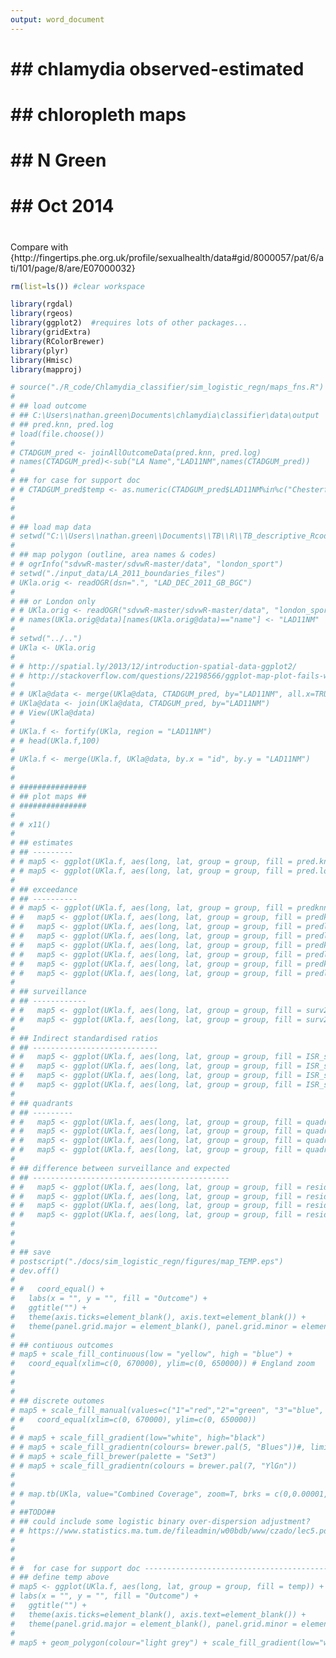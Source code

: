```yaml
---
output: word_document
---
```

# ##
# ## chlamydia observed-estimated
# ## chloropleth maps
# ##
# ## N Green
# ## Oct 2014
# ##

Compare with {http://fingertips.phe.org.uk/profile/sexualhealth/data#gid/8000057/pat/6/ati/101/page/8/are/E07000032}

```r

rm(list=ls()) #clear workspace

library(rgdal)
library(rgeos)
library(ggplot2)  #requires lots of other packages...
library(gridExtra)
library(RColorBrewer)
library(plyr)
library(Hmisc)
library(mapproj)
```

```r
# source("./R_code/Chlamydia_classifier/sim_logistic_regn/maps_fns.R")
#
# ## load outcome
# ## C:\Users\nathan.green\Documents\chlamydia\classifier\data\output
# ## pred.knn, pred.log
# load(file.choose())
#
# CTADGUM_pred <- joinAllOutcomeData(pred.knn, pred.log)
# names(CTADGUM_pred)<-sub("LA Name","LAD11NM",names(CTADGUM_pred))
#
# ## for case for support doc
# # CTADGUM_pred$temp <- as.numeric(CTADGUM_pred$LAD11NM%in%c("Chesterfield","Ealing","Exeter","Hackney","Haringey","Kensington and Chelsea"))
#
#
#
# ## load map data
# setwd("C:\\Users\\nathan.green\\Documents\\TB\\R\\TB_descriptive_Rcode\\maps")
#
# ## map polygon (outline, area names & codes)
# # ogrInfo("sdvwR-master/sdvwR-master/data", "london_sport")
# setwd("./input_data/LA_2011_boundaries_files")
# UKla.orig <- readOGR(dsn=".", "LAD_DEC_2011_GB_BGC")
#
# ## or London only
# # UKla.orig <- readOGR("sdvwR-master/sdvwR-master/data", "london_sport")
# # names(UKla.orig@data)[names(UKla.orig@data)=="name"] <- "LAD11NM"
#
# setwd("../..")
# UKla <- UKla.orig
#
# # http://spatial.ly/2013/12/introduction-spatial-data-ggplot2/
# # http://stackoverflow.com/questions/22198566/ggplot-map-plot-fails-when-limits-set-with-coord-map  #zoom-in
#
# # UKla@data <- merge(UKla@data, CTADGUM_pred, by="LAD11NM", all.x=TRUE)   # I don't know why but this doesn't match the correct places!
# UKla@data <- join(UKla@data, CTADGUM_pred, by="LAD11NM")
# # View(UKla@data)
#
# UKla.f <- fortify(UKla, region = "LAD11NM")
# # head(UKla.f,100)
#
# UKla.f <- merge(UKla.f, UKla@data, by.x = "id", by.y = "LAD11NM")
#
#
# ###############
# ## plot maps ##
# ###############
#
# # x11()
#
# ## estimates
# ## ---------
# # map5 <- ggplot(UKla.f, aes(long, lat, group = group, fill = pred.knn)) + geom_polygon() +
# # map5 <- ggplot(UKla.f, aes(long, lat, group = group, fill = pred.log)) + geom_polygon() +
#
# ## exceedance
# ## ----------
# # map5 <- ggplot(UKla.f, aes(long, lat, group = group, fill = predknnBINmean2011.1524 )) + geom_polygon() +
# #   map5 <- ggplot(UKla.f, aes(long, lat, group = group, fill = predknnBINmean2012.1634 )) + geom_polygon() +
# #   map5 <- ggplot(UKla.f, aes(long, lat, group = group, fill = predlogBINmean2011.1524 )) + geom_polygon() +
# #   map5 <- ggplot(UKla.f, aes(long, lat, group = group, fill = predlogBINmean2012.1634 )) + geom_polygon() +
# #   map5 <- ggplot(UKla.f, aes(long, lat, group = group, fill = predknnBIN0.2 )) + geom_polygon() +
# #   map5 <- ggplot(UKla.f, aes(long, lat, group = group, fill = predlogBIN0.2 )) + geom_polygon() +
# #   map5 <- ggplot(UKla.f, aes(long, lat, group = group, fill = predknnBIN0.25 )) + geom_polygon() +
# #   map5 <- ggplot(UKla.f, aes(long, lat, group = group, fill = predlogBIN0.25 )) + geom_polygon() +
#
# ## surveillance
# ## ------------
# #   map5 <- ggplot(UKla.f, aes(long, lat, group = group, fill = surv2012.1634 )) + geom_polygon() +
# #   map5 <- ggplot(UKla.f, aes(long, lat, group = group, fill = surv2011.1524 )) + geom_polygon() +
#
# ## Indirect standardised ratios
# ## ----------------------------
# #   map5 <- ggplot(UKla.f, aes(long, lat, group = group, fill = ISR_surv2012.1634_log )) + geom_polygon() +
# #   map5 <- ggplot(UKla.f, aes(long, lat, group = group, fill = ISR_surv2011.1524_log )) + geom_polygon() +
# #   map5 <- ggplot(UKla.f, aes(long, lat, group = group, fill = ISR_surv2012.1634_knn )) + geom_polygon() +
# #   map5 <- ggplot(UKla.f, aes(long, lat, group = group, fill = ISR_surv2011.1524_knn )) + geom_polygon() +
#
# ## quadrants
# ## ---------
# #   map5 <- ggplot(UKla.f, aes(long, lat, group = group, fill = quadrant_surv2012.1634_log )) + geom_polygon() +
# #   map5 <- ggplot(UKla.f, aes(long, lat, group = group, fill = quadrant_surv2011.1524_log )) + geom_polygon() +
# #   map5 <- ggplot(UKla.f, aes(long, lat, group = group, fill = quadrant_surv2012.1634_knn )) + geom_polygon() +
# #   map5 <- ggplot(UKla.f, aes(long, lat, group = group, fill = quadrant_surv2011.1524_knn )) + geom_polygon() +
#
# ## difference between surveillance and expected
# ## --------------------------------------------
# #   map5 <- ggplot(UKla.f, aes(long, lat, group = group, fill = resid_surv2012.1634_log )) + geom_polygon() +
# #   map5 <- ggplot(UKla.f, aes(long, lat, group = group, fill = resid_surv2011.1524_log )) + geom_polygon() +
# #   map5 <- ggplot(UKla.f, aes(long, lat, group = group, fill = resid_surv2012.1634_knn )) + geom_polygon() +
# #   map5 <- ggplot(UKla.f, aes(long, lat, group = group, fill = resid_surv2011.1524_knn )) + geom_polygon() +
#
#
#
# ## save
# postscript("./docs/sim_logistic_regn/figures/map_TEMP.eps")
# dev.off()
#
# #   coord_equal() +
#   labs(x = "", y = "", fill = "Outcome") +
#   ggtitle("") +
#   theme(axis.ticks=element_blank(), axis.text=element_blank()) +
#   theme(panel.grid.major = element_blank(), panel.grid.minor = element_blank(), panel.background = element_blank())
#
# ## contiuous outcomes
# map5 + scale_fill_continuous(low = "yellow", high = "blue") +
#   coord_equal(xlim=c(0, 670000), ylim=c(0, 650000)) # England zoom
#
#
#
# ## discrete outomes
# map5 + scale_fill_manual(values=c("1"="red","2"="green", "3"="blue", "4"="yellow")) #+
# #   coord_equal(xlim=c(0, 670000), ylim=c(0, 650000))
#
# # map5 + scale_fill_gradient(low="white", high="black")
# # map5 + scale_fill_gradientn(colours= brewer.pal(5, "Blues"))#, limits=c(0, 1))
# # map5 + scale_fill_brewer(palette = "Set3")
# # map5 + scale_fill_gradientn(colours = brewer.pal(7, "YlGn"))
#
#
# # map.tb(UKla, value="Combined Coverage", zoom=T, brks = c(0,0.00001,0.1,0.2,1))
#
# ##TODO##
# ## could include some logistic binary over-dispersion adjustment?
# # https://www.statistics.ma.tum.de/fileadmin/w00bdb/www/czado/lec5.pdf
#
#
#
# #  for case for support doc ----------------------------------------------------
# ## define temp above
# map5 <- ggplot(UKla.f, aes(long, lat, group = group, fill = temp)) +
# labs(x = "", y = "", fill = "Outcome") +
#   ggtitle("") +
#   theme(axis.ticks=element_blank(), axis.text=element_blank()) +
#   theme(panel.grid.major = element_blank(), panel.grid.minor = element_blank(), panel.background = element_blank())
#
# map5 + geom_polygon(colour="light grey") + scale_fill_gradient(low="white", high="red",na.value="white") + coord_equal(xlim=c(0, 670000), ylim=c(0, 650000))

```
